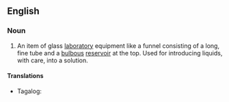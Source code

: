 ==English==
{{wikipedia}}

===Noun===
{{en-noun}}

# {{lb|en|chemistry}} An item of glass [[laboratory]] equipment like a funnel consisting of a long, fine tube and a [[bulbous]] [[reservoir]] at the top. Used for introducing liquids, with care, into a solution.

====Translations====
{{trans-top|a small laboratory gas burner}}
* Tagalog: {{t|tl|mikbansi}}
{{trans-mid}}
{{trans-bottom}}